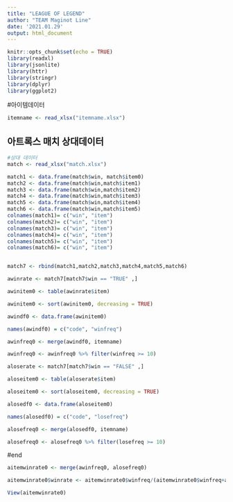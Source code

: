 ---
title: "LEAGUE OF LEGEND"
author: "TEAM Maginot Line"
date: '2021.01.29'
output: html_document
---

```{r setup, include=FALSE}
knitr::opts_chunk$set(echo = TRUE)
library(readxl)
library(jsonlite)
library(httr)
library(stringr)
library(dplyr)
library(ggplot2)
```

#아이템데이터
```{r}
itemname <- read_xlsx("itemname.xlsx")
```

## 아트록스 매치 상대데이터
```{r}
#상대 데이터
match <- read_xlsx("match.xlsx")

match1 <- data.frame(match$win, match$item0)
match2 <- data.frame(match$win,match$item1)
match3 <- data.frame(match$win,match$item2)
match4 <- data.frame(match$win,match$item3)
match5 <- data.frame(match$win,match$item4)
match6 <- data.frame(match$win,match$item5)
colnames(match1)= c("win", "item")
colnames(match2)= c("win", "item")
colnames(match3)= c("win", "item")
colnames(match4)= c("win", "item")
colnames(match5)= c("win", "item")
colnames(match6)= c("win", "item")


match7 <- rbind(match1,match2,match3,match4,match5,match6)
```



```{r}
awinrate <- match7[match7$win == "TRUE" ,]

awinitem0 <- table(awinrate$item)

awinitem0 <- sort(awinitem0, decreasing = TRUE)

awindf0 <- data.frame(awinitem0)

names(awindf0) = c("code", "winfreq")

awinfreq0 <- merge(awindf0, itemname)

awinfreq0 <- awinfreq0 %>% filter(winfreq >= 10)

```


```{r}
aloserate <- match7[match7$win == "FALSE" ,]

aloseitem0 <- table(aloserate$item)

aloseitem0 <- sort(aloseitem0, decreasing = TRUE)

alosedf0 <- data.frame(aloseitem0)

names(alosedf0) = c("code", "losefreq")

alosefreq0 <- merge(alosedf0, itemname)

alosefreq0 <- alosefreq0 %>% filter(losefreq >= 10)
```

#end
```{r}
aitemwinrate0 <- merge(awinfreq0, alosefreq0)

aitemwinrate0$winrate <- aitemwinrate0$winfreq/(aitemwinrate0$winfreq+aitemwinrate0$losefreq)

View(aitemwinrate0)
```
